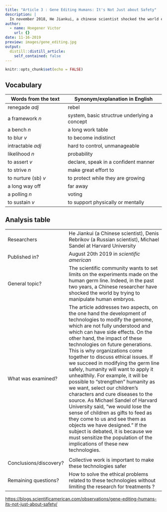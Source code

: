 ```yaml
---
title: "Article 3 : Gene Editing Humans: It's Not Just about Safety"
description: |
  In november 2018, He Jiankui, a chinese scientist shocked the world editing two embryos and letting them grow. A community of scientists got together to fix guidelines for human germ line editing that scientists have to follow.
author:
  - name: Hoegener Victor
    url: {}
date: 11-16-2019
preview: images/gene_editing.jpg
output:
  distill::distill_article:
    self_contained: false
---
```


```r
knitr::opts_chunk$set(echo = FALSE)
```


## Vocabulary

| Words from the text | Synonym/explanation in English |
| ------------------- | ------------------------------ |
| renegade *adj*  | rebel                   |
| a framework *n*                   | system, basic structrue underlying a concept         |
| a bench *n*                    |  a long work table        |
| to blur *v*                    | to become indistinct         |
| intractable *adj*                    | hard to control, unmanageable         |
| likelihood *n*                    | probability         |
| to assert *v*                   | declare, speak in a confident manner         |
| to strive *n*                    | make great effort to         |
| to nurture (sb) *v*                   | to protect while they are growing         |
| a long way off                    | far away         |
| a polling *n*                   | voting         |
| to sustain *v*                    | to support physically or mentally        |

## Analysis table

|                              |                                                                     |
| ---------------------------- | ------------------------------------------------------------------- |
| Researchers                  | He Jiankui (a Chinese scientist), Denis Rebrikov (a Russian scientist), Michael Sandel at Harvard University                        |
| Published in?                | August 20th 2019 in *scientific american*                                                      |
| General topic?               | The scientific community wants to set limits on the experiments made on the human germ line. Indeed, in the past two years, a Chinese researcher have shocked the world by trying to manipulate human embryos.                      |
| What was examined?       | The article addresses two aspects, on the one hand the development of technologies to modify the genome, which are not fully understood and which can have side effects. On the other hand, the impact of these technologies on future generations. This is why organizations come together to discuss ethical issues. If we succeed in modifying the germ line safely, humanity will want to apply it unhealthily. For example, it will be possible to "strengthen" humanity as we want, select our children's characters and cure diseases to the source. As Michael Sandel of Harvard University said, "we would lose the sense of children as gifts to feed as they come to us and see them as objects we have designed." If the subject is debated, it is because we must sensitize the population of the implications of these new technologies.
     |
| Conclusions/discovery?       | Collective work is important to make these technologies safer       |
| Remaining questions?         | How to solve the ethical problems related to these technologies without limiting the research for treatments ?       |


<https://blogs.scientificamerican.com/observations/gene-editing-humans-its-not-just-about-safety/>


